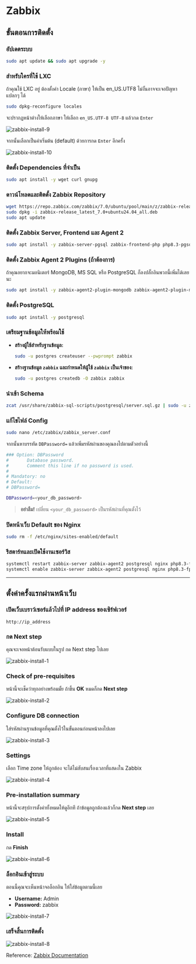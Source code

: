 
# Zabbix

## ขั้นตอนการติดตั้ง

<Steps>

### อัปเดตระบบ

```bash
sudo apt update && sudo apt upgrade -y
```

### สำหรับใครที่ใช้ LXC

ถ้าคุณใช้ LXC อยู่ ต้องตั้งค่า Locale (ภาษา) ให้เป็น en_US.UTF8 ไม่งั้นอาจจะเจอปัญหาแปลกๆ ได้

```bash
sudo dpkg-reconfigure locales
```

จะปรากฏหน้าต่างให้เลือกภาษา ให้เลือก `en_US.UTF-8 UTF-8` แล้วกด `Enter`

![zabbix-install-9](/images/zabbix/install-9.png)

จากนั้นเลือกเป็นค่าเริ่มต้น (default) ด้วยการกด `Enter` อีกครั้ง

![zabbix-install-10](/images/zabbix/install-10.png)

### ติดตั้ง Dependencies ที่จำเป็น

```bash
sudo apt install -y wget curl gnupg
```

### ดาวน์โหลดและติตดั้ง Zabbix Repository

```bash
wget https://repo.zabbix.com/zabbix/7.0/ubuntu/pool/main/z/zabbix-release/zabbix-release_latest_7.0+ubuntu24.04_all.deb
sudo dpkg -i zabbix-release_latest_7.0+ubuntu24.04_all.deb
sudo apt update
```

### ติดตั้ง Zabbix Server, Frontend และ Agent 2

```bash
sudo apt install -y zabbix-server-pgsql zabbix-frontend-php php8.3-pgsql zabbix-nginx-conf zabbix-sql-scripts zabbix-agent2
```

### ติดตั้ง Zabbix Agent 2 Plugins (ถ้าต้องการ)

ถ้าคุณอยากจะมอนิเตอร์ MongoDB, MS SQL หรือ PostgreSQL ก็ลงปลั๊กอินพวกนี้เพิ่มได้เลยนะ

```bash
sudo apt install -y zabbix-agent2-plugin-mongodb zabbix-agent2-plugin-mssql zabbix-agent2-plugin-postgresql
```

### ติดตั้ง PostgreSQL

```bash
sudo apt install -y postgresql
```

### เตรียมฐานข้อมูลให้พร้อมใช้

  - **สร้างผู้ใช้สำหรับฐานข้อมูล:**

    ```bash
    sudo -u postgres createuser --pwprompt zabbix
    ```

  - **สร้างฐานข้อมูล `zabbix` และกำหนดให้ผู้ใช้ `zabbix` เป็นเจ้าของ:**

    ```bash
    sudo -u postgres createdb -O zabbix zabbix
    ```

### นำเข้า Schema

```bash
zcat /usr/share/zabbix-sql-scripts/postgresql/server.sql.gz | sudo -u zabbix psql zabbix
```

###  แก้ไขไฟล์ Config

```bash
sudo nano /etc/zabbix/zabbix_server.conf
```

จากนั้นหาบรรทัด `DBPassword=` แล้วเพิ่มรหัสผ่านของคุณลงไปตามตัวอย่างนี้

```bash filename="/etc/zabbix/zabbix_server.conf"
### Option: DBPassword
#       Database password.
#       Comment this line if no password is used.
#
# Mandatory: no
# Default:
# DBPassword=

DBPassword=<your_db_password>
```

> **อย่าลืม\!** เปลี่ยน `<your_db_password>` เป็นรหัสผ่านที่คุณตั้งไว้

###  ปิดหน้าเว็บ Default ของ Nginx

```bash
sudo rm -f /etc/nginx/sites-enabled/default
```

###  รีสตาร์ทและเปิดใช้งานเซอร์วิส

```bash
systemctl restart zabbix-server zabbix-agent2 postgresql nginx php8.3-fpm
systemctl enable zabbix-server zabbix-agent2 postgresql nginx php8.3-fpm
```

</Steps>

-----

## ตั้งค่าครั้งแรกผ่านหน้าเว็บ

<Steps>

### เปิดเว็บเบราว์เซอร์แล้วไปที่ IP address ของเซิร์ฟเวอร์

```
http://ip_address
```

### กด Next step

คุณจะเจอหน้าต้อนรับแบบในรูป กด Next step ไปเลย

![zabbix-install-1](/images/zabbix/install-1.png)

### Check of pre-requisites

หน้านี้จะเช็คว่าทุกอย่างพร้อมมั้ย ถ้าขึ้น **OK** หมดก็กด **Next step**

![zabbix-install-2](/images/zabbix/install-2.png)

### Configure DB connection

ใส่รหัสผ่านฐานข้อมูลที่คุณตั้งไว้ในขั้นตอนก่อนหน้าลงไปเลย

![zabbix-install-3](/images/zabbix/install-3.png)

### Settings

เลือก Time zone ให้ถูกต้อง จะได้ไม่สับสนเรื่องเวลาที่แสดงใน Zabbix

![zabbix-install-4](/images/zabbix/install-4.png)

### Pre-installation summary

หน้านี้จะสรุปการตั้งค่าทั้งหมดให้ดูอีกที ถ้าข้อมูลถูกต้องแล้วก็กด **Next step** เลย

![zabbix-install-5](/images/zabbix/install-5.png)

### Install

กด **Finish**

![zabbix-install-6](/images/zabbix/install-6.png)

### ล็อกอินเข้าสู่ระบบ

ตอนนี้คุณจะเห็นหน้าจอล็อกอิน ให้ใส่ข้อมูลตามนี้เลย

  - **Username:** Admin
  - **Password:** zabbix

![zabbix-install-7](/images/zabbix/install-7.png)

### เสร็จสิ้นการติดตั้ง

![zabbix-install-8](/images/zabbix/install-8.png)
</Steps>

Reference: [Zabbix Documentation](https://www.zabbix.com/download?zabbix=7.0&os_distribution=ubuntu&os_version=24.04&components=server_frontend_agent_2&db=pgsql&ws=nginx)